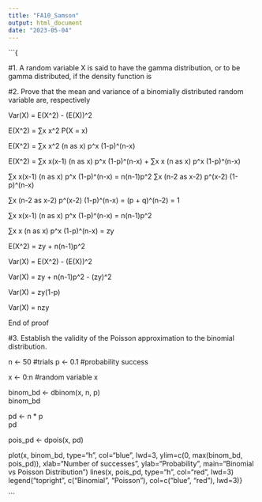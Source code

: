 ---
title: "FA10_Samson"
output: html_document
date: "2023-05-04"
---

```{

#1. A random variable X is said to have the gamma distribution, or to be gamma distributed, if the density function is


#2. Prove that the mean and variance of a binomially distributed random variable are, respectively

Var(X) = E(X^2) - (E(X))^2


E(X^2) = ∑x x^2 P(X = x)

E(X^2) = ∑x x^2 (n as x) p^x (1-p)^(n-x)

E(X^2) = ∑x x(x-1) (n as x) p^x (1-p)^(n-x) + ∑x x (n as x) p^x (1-p)^(n-x)

∑x x(x-1) (n as x) p^x (1-p)^(n-x) = n(n-1)p^2 ∑x (n-2 as x-2) p^(x-2) (1-p)^(n-x)

∑x (n-2 as x-2) p^(x-2) (1-p)^(n-x) = (p + q)^(n-2) = 1

∑x x(x-1) (n as x) p^x (1-p)^(n-x) = n(n-1)p^2

∑x x (n as x) p^x (1-p)^(n-x) = zy

E(X^2) = zy + n(n-1)p^2

Var(X) = E(X^2) - (E(X))^2

Var(X) = zy + n(n-1)p^2 - (zy)^2

Var(X) = zy(1-p)

Var(X) = nzy

End of proof


#3. Establish the validity of the Poisson approximation to the binomial distribution.  

n <- 50   #trials
p <- 0.1  #probability success

x <- 0:n  #random variable
x

binom_bd <- dbinom(x, n, p)  
binom_bd

pd <- n * p  
pd

pois_pd <- dpois(x, pd)  

plot(x, binom_bd, type="h", col="blue", lwd=3, ylim=c(0, max(binom_bd, pois_pd)),
     xlab="Number of successes", ylab="Probability", main="Binomial vs Poisson Distribution")
lines(x, pois_pd, type="h", col="red", lwd=3)
legend("topright", c("Binomial", "Poisson"), col=c("blue", "red"), lwd=3)}

```